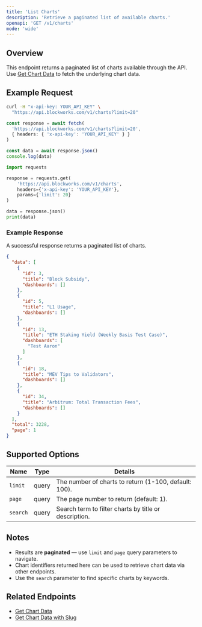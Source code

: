 ```yaml
---
title: 'List Charts'
description: 'Retrieve a paginated list of available charts.'
openapi: 'GET /v1/charts'
mode: 'wide'
---
```


## Overview

This endpoint returns a paginated list of charts available through the API. Use [Get Chart Data](/api-reference/charts/get-chart-data) to fetch the underlying chart data.

## Example Request

<CodeGroup>

```bash cURL
curl -H "x-api-key: YOUR_API_KEY" \
  "https://api.blockworks.com/v1/charts?limit=20"
```

```typescript TypeScript
const response = await fetch(
  'https://api.blockworks.com/v1/charts?limit=20',
  { headers: { 'x-api-key': 'YOUR_API_KEY' } }
)

const data = await response.json()
console.log(data)
```

```python Python
import requests

response = requests.get(
    'https://api.blockworks.com/v1/charts',
    headers={'x-api-key': 'YOUR_API_KEY'},
    params={'limit': 20}
)

data = response.json()
print(data)
```

</CodeGroup>

### Example Response

A successful response returns a paginated list of charts.

```json
{
  "data": [
    {
      "id": 3,
      "title": "Block Subsidy",
      "dashboards": []
    },
    {
      "id": 5,
      "title": "L1 Usage",
      "dashboards": []
    },
    {
      "id": 13,
      "title": "ETH Staking Yield (Weekly Basis Test Case)",
      "dashboards": [
        "Test Aaron"
      ]
    },
    {
      "id": 18,
      "title": "MEV Tips to Validators",
      "dashboards": []
    },
    {
      "id": 34,
      "title": "Arbitrum: Total Transaction Fees",
      "dashboards": []
    }
  ],
  "total": 3228,
  "page": 1
}
```

## Supported Options

| Name | Type | Details |
| - | - | - |
| `limit` | query | The number of charts to return (1-100, default: 100). |
| `page` | query | The page number to return (default: 1). |
| `search` | query | Search term to filter charts by title or description. |

## Notes

- Results are **paginated** — use `limit` and `page` query parameters to navigate.
- Chart identifiers returned here can be used to retrieve chart data via other endpoints.
- Use the `search` parameter to find specific charts by keywords.

## Related Endpoints

- [Get Chart Data](/api-reference/charts/get-data)
- [Get Chart Data with Slug](/api-reference/charts/get-data-with-slug)